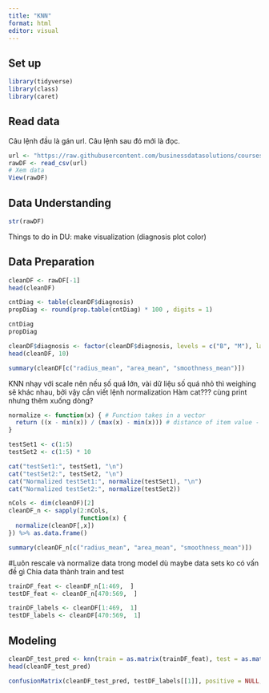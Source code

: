 ```yaml
---
title: "KNN"
format: html
editor: visual
---
```


## Set up

```r
library(tidyverse)
library(class)
library(caret)
```

## Read data

Câu lệnh đầu là gán url. Câu lệnh sau đó mới là đọc.

```r
url <- "https://raw.githubusercontent.com/businessdatasolutions/courses/main/data%20mining/gitbook/datasets/breastcancer.csv"
rawDF <- read_csv(url)
# Xem data
View(rawDF)
```

## Data Understanding

```r
str(rawDF)
```

Things to do in DU: make visualization (diagnosis plot color)

## Data Preparation

```r
cleanDF <- rawDF[-1]
head(cleanDF)
```

```r
cntDiag <- table(cleanDF$diagnosis)
propDiag <- round(prop.table(cntDiag) * 100 , digits = 1)

cntDiag
propDiag
```

```r
cleanDF$diagnosis <- factor(cleanDF$diagnosis, levels = c("B", "M"), labels = c("Benign", "Malignant")) %>% relevel("Malignant")
head(cleanDF, 10)
```

```r
summary(cleanDF[c("radius_mean", "area_mean", "smoothness_mean")])
```

KNN nhạy với scale nên nếu số quá lớn, vài dữ liệu số quá nhỏ thì weighing sẽ khác nhau, bởi vậy cần viết lệnh normalization Hàm cat??? cùng print nhưng thêm xuống dòng?

```r
normalize <- function(x) { # Function takes in a vector
  return ((x - min(x)) / (max(x) - min(x))) # distance of item value - minimum vector value divided by the range of all vector values
}

testSet1 <- c(1:5)
testSet2 <- c(1:5) * 10

cat("testSet1:", testSet1, "\n")
cat("testSet2:", testSet2, "\n")
cat("Normalized testSet1:", normalize(testSet1), "\n")
cat("Normalized testSet2:", normalize(testSet2))
```

```r
nCols <- dim(cleanDF)[2]
cleanDF_n <- sapply(2:nCols,
                    function(x) {
  normalize(cleanDF[,x])
}) %>% as.data.frame()

summary(cleanDF_n[c("radius_mean", "area_mean", "smoothness_mean")])
```

#Luôn rescale và normalize data trong model dù maybe data sets ko có vấn đề gì Chia data thành train and test

```r
trainDF_feat <- cleanDF_n[1:469,  ]
testDF_feat <- cleanDF_n[470:569,  ]
```

```r
trainDF_labels <- cleanDF[1:469,  1]
testDF_labels <- cleanDF[470:569,  1]
```

## Modeling

```r
cleanDF_test_pred <- knn(train = as.matrix(trainDF_feat), test = as.matrix(testDF_feat), cl = as.matrix(trainDF_labels), k = 21)
head(cleanDF_test_pred)
```

```r
confusionMatrix(cleanDF_test_pred, testDF_labels[[1]], positive = NULL, dnn = c("Prediction", "True"))
```

